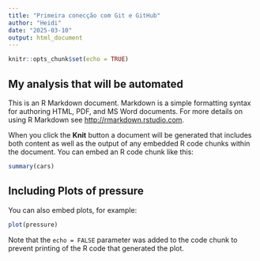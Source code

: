 ```yaml
---
title: "Primeira conecção com Git e GitHub"
author: "Heidi"
date: "2025-03-10"
output: html_document
---
```


```r
knitr::opts_chunk$set(echo = TRUE)
```

## My analysis that will be automated 

This is an R Markdown document. Markdown is a simple formatting syntax for authoring HTML, PDF, and MS Word documents. For more details on using R Markdown see <http://rmarkdown.rstudio.com>.

When you click the **Knit** button a document will be generated that includes both content as well as the output of any embedded R code chunks within the document. You can embed an R code chunk like this:

```r
summary(cars)
```

## Including Plots of pressure

You can also embed plots, for example:

```r
plot(pressure)
```

Note that the `echo = FALSE` parameter was added to the code chunk to prevent printing of the R code that generated the plot.

